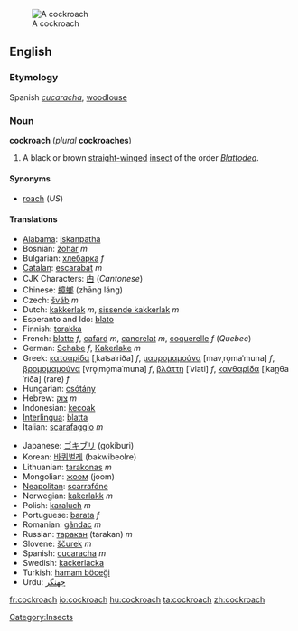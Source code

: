 [[Image:Madagascan.hissing.cockroach.750pix.jpg|thumb|A cockroach]]
==English==
{{wikipedia}}
===Etymology===
Spanish ''[[cucaracha]]'', [[woodlouse]]

===Noun===
'''cockroach''' (''plural'' '''cockroaches''')

#A black or brown [[straight]][[-winged]] [[insect]] of the order ''[[Blattodea]]''.

====Synonyms====
*[[roach]] (''US'')

====Translations====
{{top}}
*[[Alabama]]: [[iskanpatha]]
*Bosnian: [[žohar]] ''m''
*Bulgarian: [[хлебарка]] ''f''
*[[Catalan]]: [[escarabat]] ''m''
*CJK Characters: [[甴]] (''Cantonese'')
*Chinese: [[蟑螂]] (zh&#257;ng l&#225;ng)
*Czech: [[šváb]] ''m''
*Dutch: [[kakkerlak]] ''m'', [[sissende kakkerlak]] ''m''
*Esperanto and Ido: [[blato]]
*Finnish: [[torakka]]
*French: [[blatte]] ''f'', [[cafard]] ''m'', [[cancrelat]] ''m'', [[coquerelle]] ''f'' (''Quebec'')
*German: [[Schabe]] ''f'', [[Kakerlake]] ''m''
*Greek: [[κατσαρίδα]] [ˌkaʦaˈriða] ''f'', [[μαυρομαμούνα]] [mavˌro̞maˈmuna] ''f'', [[βρομομαμούνα]] [vro̞ˌmo̞maˈmuna] ''f'', [[βλάττη]] [ˈvlati] ''f'', [[κανθαρίδα]] [ˌkan̪θaˈriða] (rare) ''f''
*Hungarian: [[csótány]]
*Hebrew: [[צוק]] ''m''
*Indonesian: [[kecoak]]
*[[Interlingua]]: [[blatta]]
*Italian: [[scarafaggio]] ''m''
{{mid}}
*Japanese: [[ゴキブリ]] (gokiburi)
*Korean: [[바퀴벌레]] (bakwibeolre)
*Lithuanian: [[tarakonas]] ''m''
*Mongolian: [[жоом]] (joom)
*[[Neapolitan]]: [[scarrafóne]]
*Norwegian: [[kakerlakk]] ''m''
*Polish: [[karaluch]] ''m''
*Portuguese: [[barata]] ''f''
*Romanian: [[gândac]] ''m''
*Russian: [[таракан]] (tarakan) ''m''
*Slovene: [[ščurek]] ''m''
*Spanish: [[cucaracha]] ''m''
*Swedish: [[kackerlacka]]
*Turkish: [[hamam böceği]]
*Urdu: [[جهنگر]]
{{bottom}}

[[Category:Insects]]

[[fr:cockroach]]
[[io:cockroach]]
[[hu:cockroach]]
[[ta:cockroach]]
[[zh:cockroach]]